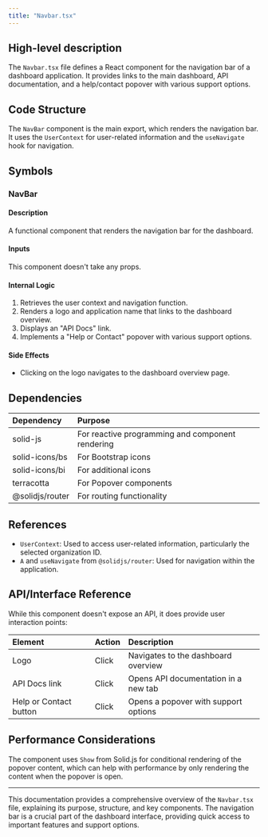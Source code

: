 ```yaml
---
title: "Navbar.tsx"
---
```


## High-level description
The `Navbar.tsx` file defines a React component for the navigation bar of a dashboard application. It provides links to the main dashboard, API documentation, and a help/contact popover with various support options.

## Code Structure
The `NavBar` component is the main export, which renders the navigation bar. It uses the `UserContext` for user-related information and the `useNavigate` hook for navigation.

## Symbols

### NavBar
#### Description
A functional component that renders the navigation bar for the dashboard.

#### Inputs
This component doesn't take any props.

#### Internal Logic
1. Retrieves the user context and navigation function.
2. Renders a logo and application name that links to the dashboard overview.
3. Displays an "API Docs" link.
4. Implements a "Help or Contact" popover with various support options.

#### Side Effects
- Clicking on the logo navigates to the dashboard overview page.

## Dependencies
| Dependency | Purpose |
|:-----------|:--------|
| solid-js | For reactive programming and component rendering |
| solid-icons/bs | For Bootstrap icons |
| solid-icons/bi | For additional icons |
| terracotta | For Popover components |
| @solidjs/router | For routing functionality |

## References
- `UserContext`: Used to access user-related information, particularly the selected organization ID.
- `A` and `useNavigate` from `@solidjs/router`: Used for navigation within the application.

## API/Interface Reference
While this component doesn't expose an API, it does provide user interaction points:

| Element | Action | Description |
|:--------|:-------|:------------|
| Logo | Click | Navigates to the dashboard overview |
| API Docs link | Click | Opens API documentation in a new tab |
| Help or Contact button | Click | Opens a popover with support options |

## Performance Considerations
The component uses `Show` from Solid.js for conditional rendering of the popover content, which can help with performance by only rendering the content when the popover is open.

___

This documentation provides a comprehensive overview of the `Navbar.tsx` file, explaining its purpose, structure, and key components. The navigation bar is a crucial part of the dashboard interface, providing quick access to important features and support options.